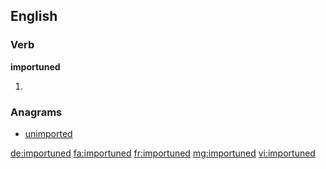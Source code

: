 ==English==

===Verb===
'''importuned'''

# {{past of|importune}}

===Anagrams===
* [[unimported#English|unimported]]

[[de:importuned]]
[[fa:importuned]]
[[fr:importuned]]
[[mg:importuned]]
[[vi:importuned]]